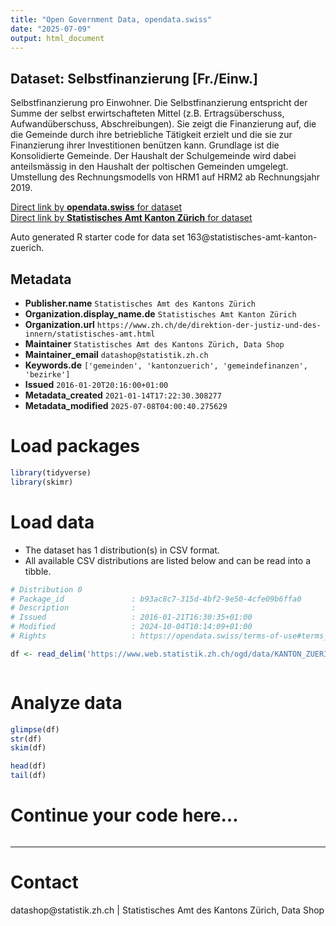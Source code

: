 ```yaml
---
title: "Open Government Data, opendata.swiss"
date: "2025-07-09"
output: html_document
---
```


## Dataset: Selbstfinanzierung [Fr./Einw.]

Selbstfinanzierung pro Einwohner. Die Selbstfinanzierung entspricht der Summe der selbst erwirtschafteten Mittel (z.B. Ertragsüberschuss, Aufwandüberschuss, Abschreibungen). Sie zeigt die Finanzierung auf, die die Gemeinde durch ihre betriebliche Tätigkeit erzielt und die sie zur Finanzierung ihrer Investitionen benützen kann. Grundlage ist die Konsolidierte Gemeinde. Der Haushalt der Schulgemeinde wird dabei anteilsmässig in den Haushalt der poltischen Gemeinden umgelegt. Umstellung des Rechnungsmodells von HRM1 auf HRM2 ab Rechnungsjahr 2019.

[Direct link by **opendata.swiss** for dataset](https://opendata.swiss/de/dataset/selbstfinanzierung-fr-einw)<br>
[Direct link by **Statistisches Amt Kanton Zürich** for dataset](https://www.zh.ch/de/politik-staat/gemeinden/gemeindeportraet.html)

Auto generated R starter code for data set 163@statistisches-amt-kanton-zuerich.

## Metadata

- **Publisher.name** `Statistisches Amt des Kantons Zürich`
- **Organization.display_name.de** `Statistisches Amt Kanton Zürich`
- **Organization.url** `https://www.zh.ch/de/direktion-der-justiz-und-des-innern/statistisches-amt.html`
- **Maintainer** `Statistisches Amt des Kantons Zürich, Data Shop`
- **Maintainer_email** `datashop@statistik.zh.ch`
- **Keywords.de** `['gemeinden', 'kantonzuerich', 'gemeindefinanzen', 'bezirke']`
- **Issued** `2016-01-20T20:16:00+01:00`
- **Metadata_created** `2021-01-14T17:22:30.308277`
- **Metadata_modified** `2025-07-08T04:00:40.275629`


# Load packages

```r

library(tidyverse)
library(skimr)

```

# Load data

-   The dataset has 1 distribution(s) in CSV format.
-   All available CSV distributions are listed below and can be read into a tibble.

```r

# Distribution 0
# Package_id               : b93ac8c7-315d-4bf2-9e50-4cfe09b6ffa0
# Description              : 
# Issued                   : 2016-01-21T16:30:35+01:00
# Modified                 : 2024-10-04T10:14:09+01:00
# Rights                   : https://opendata.swiss/terms-of-use#terms_by

df <- read_delim('https://www.web.statistik.zh.ch/ogd/data/KANTON_ZUERICH_432.csv')



```

# Analyze data

```r

glimpse(df)
str(df)
skim(df)

head(df)
tail(df)

```

# Continue your code here...

```r

```

------------------------------------------------------------------------

# Contact

datashop@statistik.zh.ch | Statistisches Amt des Kantons Zürich, Data Shop
